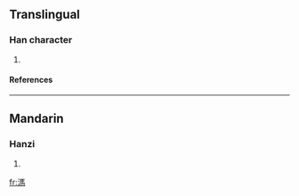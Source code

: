 ==Translingual==
===Han character===
{{Han char|rn=85|rad=水|as=10|sn=13|four=3112<sub>7</sub>|canj=水尸手火 (ESQF)}}
# {{defn|Han|sort=水10}}
====References====
{{Han ref|kx=0640.110|dkj=17956|hdz=31693.020|uh=6EA4|ud=28324|bh=DE62|bd=56930}}

----
==Mandarin==
===Hanzi===
{{cmn-hanzi|pin=[[mǎ]] (ma3)|wg=ma<sup>3</sup>}}
# {{defn|Mandarin}}

[[fr:溤]]